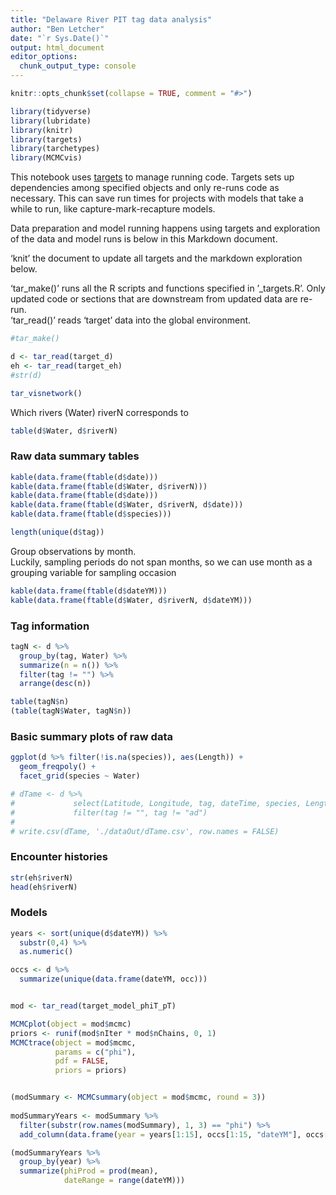 ```yaml
---
title: "Delaware River PIT tag data analysis"
author: "Ben Letcher"
date: "`r Sys.Date()`"
output: html_document
editor_options: 
  chunk_output_type: console
---
```


```r
knitr::opts_chunk$set(collapse = TRUE, comment = "#>")

library(tidyverse)
library(lubridate)
library(knitr)
library(targets)
library(tarchetypes)
library(MCMCvis)

```

This notebook uses [targets](https://books.ropensci.org/targets/) to manage running code. Targets sets up dependencies among specified objects and only re-runs code as necessary. This can save run times for projects with models that take a while to run, like capture-mark-recapture models.  

Data preparation and model running happens using targets and exploration of the data and model runs is below in this Markdown document.  

'knit' the document to update all targets and the markdown exploration below.  

'tar_make()' runs all the R scripts and functions specified in '_targets.R'. Only updated code or sections that are downstream from updated data are re-run.  
'tar_read()' reads 'target' data into the global environment.
```r
#tar_make()

d <- tar_read(target_d)
eh <- tar_read(target_eh)
#str(d)
```


```r
tar_visnetwork()
```

Which rivers (Water) riverN corresponds to
```r
table(d$Water, d$riverN)
```

### Raw data summary tables
```r

kable(data.frame(ftable(d$date)))
kable(data.frame(ftable(d$Water, d$riverN)))
kable(data.frame(ftable(d$date)))
kable(data.frame(ftable(d$Water, d$riverN, d$date)))
kable(data.frame(ftable(d$species)))

length(unique(d$tag))
```

Group observations by month.  
Luckily, sampling periods do not span months, so we can use month as a grouping variable for sampling occasion
```r
kable(data.frame(ftable(d$dateYM)))
kable(data.frame(ftable(d$Water, d$riverN, d$dateYM)))
```

### Tag information
```r

tagN <- d %>% 
  group_by(tag, Water) %>%
  summarize(n = n()) %>%
  filter(tag != "") %>%
  arrange(desc(n))

table(tagN$n)
(table(tagN$Water, tagN$n))

```

### Basic summary plots of raw data
```r

ggplot(d %>% filter(!is.na(species)), aes(Length)) +
  geom_freqpoly() +
  facet_grid(species ~ Water)

```

```r

# dTame <- d %>% 
#             select(Latitude, Longitude, tag, dateTime, species, Length, Weight) %>%
#             filter(tag != "", tag != "ad")
#             
# write.csv(dTame, './dataOut/dTame.csv', row.names = FALSE)

```



### Encounter histories
```r

str(eh$riverN)
head(eh$riverN)
```

### Models

```r
years <- sort(unique(d$dateYM)) %>%
  substr(0,4) %>%
  as.numeric()

occs <- d %>%
  summarize(unique(data.frame(dateYM, occ)))


mod <- tar_read(target_model_phiT_pT)

MCMCplot(object = mod$mcmc)
priors <- runif(mod$nIter * mod$nChains, 0, 1)
MCMCtrace(object = mod$mcmc,
          params = c("phi"),
          pdf = FALSE, 
          priors = priors)


(modSummary <- MCMCsummary(object = mod$mcmc, round = 3)) 
  
modSummaryYears <- modSummary %>%
  filter(substr(row.names(modSummary), 1, 3) == "phi") %>%
  add_column(data.frame(year = years[1:15], occs[1:15, "dateYM"], occs[1:15, "occ"])) 

(modSummaryYears %>%
  group_by(year) %>%
  summarize(phiProd = prod(mean),
            dateRange = range(dateYM)))




```

